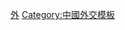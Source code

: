 <noinclude>{{noteTA
|G1=地名
|G2=Country
}}</noinclude>{{Navbox
|name  = 駐香港領事機構
|title = {{flagicon|HK}} [[香港領事機構列表|各國駐香港領事機構]]
|state = {{{state|autocollapse}}}
|listclass =  hlist
|above= 相關模板：[[:模板:駐中華人民共和國大使館|駐中華人民共和國大使館]]、[[:模板:上海領事機構|駐上海領事機構]]、[[:模板:驻广州领事机构|驻广州领事机构]]
|image = 
|group1= 亞太
|list1 = 
*[[日本駐香港總領事館|日本]]
*[[韓國駐香港總領事館|大韩民国]]
*[[以色列駐香港總領事館|以色列]]
*[[澳洲駐香港及澳門總領事館|澳大利亚]]
*[[新加坡驻香港总领事馆|新加坡]]
*[[新西蘭驻香港总领事馆|新西蘭]]
*[[朝鮮駐香港總領事館|朝鮮]]
*[[哈薩克斯坦駐香港總領事館|哈薩克斯坦]]
*[[印度駐香港總領事館|印度]]
*[[巴基斯坦駐香港總領事館|巴基斯坦]]
*[[泰國坦駐香港總領事館|泰國]]
*[[越南駐香港總領事館|越南]]
*[[孟加拉駐香港總領事館|孟加拉]]
*[[馬來西亞駐香港總領事館|馬來西亞]]
*[[老撾駐香港總領事館|老撾]]
*[[緬甸駐香港總領事館|緬甸]]
*[[柬埔寨駐香港總領事館|柬埔寨]]
*[[伊朗駐香港總領事館|伊朗]]
*[[科威特駐香港總領事館|科威特]]
*[[沙烏地阿拉伯駐香港總領事館|沙烏地阿拉伯]]
*[[卡塔爾駐香港總領事館|卡塔爾]]
*[[蒙古駐香港總領事館|蒙古]]
*[[尼泊爾駐香港總領事館|尼泊爾]]
*[[菲律賓駐香港總領事館|菲律賓]]
*[[土耳其駐香港總領事館|土耳其]]
*[[瓦努阿圖駐香港總領事館|瓦努阿圖]]

|group2 = 歐洲
|list2  = 
* [[英國駐香港總領事館|英國]]
* {{Link-fr|法國駐港澳總領事館|Consulat général de France à Hong Kong|法國}}
* [[德国驻香港总领事馆|德國]]
* [[意大利驻香港总领事馆|意大利]]
* {{Link-sv|瑞典駐香港總領事館|Sveriges generalkonsulat i Hongkong|瑞典}}
* {{Link-sl|斯洛文尼亞駐香港名譽領事館|Konzulat Republike Slovenije v Hong Kongu|斯洛文尼亞}}
* [[波蘭駐香港總領事館|波蘭]]
* [[俄羅斯駐香港總領事館|俄羅斯]]
* [[比利時駐香港總領事館|比利時]]
* [[葡萄牙駐澳門總領事館|葡萄牙]]
* [[西班牙駐香港總領事館|西班牙]]
* [[希臘駐香港總領事館|希臘]]
* [[捷克駐香港總領事館|捷克]]
* [[芬蘭駐香港總領事館|芬蘭]]
* [[匈牙利駐香港總領事館|匈牙利]]
* [[奧地利駐香港總領事館|奧地利]]
* [[羅馬尼亞駐香港總領事館|羅馬尼亞]]
* [[瑞士駐香港總領事館|瑞士]]
* [[荷蘭駐香港總領事館|荷蘭]]


|group3 = 美洲
|list3  = 
* [[美國駐香港及澳門總領事館|美國]]
* [[加拿大駐香港及澳門總領事館|加拿大]]
* [[智利駐香港總領事館|智利]]
* [[巴拿馬駐香港總領事館|巴拿馬]]
* [[巴西駐香港總領事館|巴西]]
* [[委內瑞拉駐香港總領事館|委內瑞拉]]
* [[哥倫比亞駐香港總領事館|哥倫比亞]]
* [[秘魯駐香港總領事館|秘魯]]
* [[墨西哥駐香港總領事館|墨西哥]]
* [[阿根廷駐香港總領事館|阿根廷]]


|group4 = 非洲
|list4  = 
* [[南非駐香港總領事館|南非]]
* [[埃塞俄比亞駐香港名譽領事館|埃塞俄比亞]]
* [[埃及駐香港總領事館|埃及]]
* [[尼日利亞駐香港總領事館|尼日利亞]]

|group5 = 已撤銷	
|list5  = 
* [[越南共和國駐香港總領事館|南越]]
* [[高棉共和國駐香港總領事館|高棉]]
* [[巴哈馬駐香港總領事館|巴哈馬]]
* [[丹麥駐香港總領事館|丹麥]]
}}<noinclude>
{{collapsible option}}
[[Category:驻香港外交代表机构| ]]
[[Category:香港政治模板|外]]
[[Category:中國外交模板]]
 </noinclude>